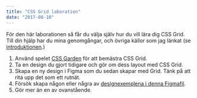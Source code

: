 ```yaml
---
title: "CSS Grid laboration"
date: "2017-08-10"
---
```


För den här laborationen så får du välja själv hur du vill lära dig CSS Grid. Till din hjälp har du mina genomgångar, och övriga källor som jag länkat (se [introduktionen](https://guteteknik.netlify.app/webb2/cssgrid/).)

1. Använd spelet [CSS Garden](https://cssgridgarden.com/#sv) för att bemästra CSS Grid.
2. Ta en design du gjort tidigare och gör om dess layout med CSS Grid.
3. Skapa en ny design i Figma som du sedan skapar med Grid. Tänk på att rita upp det som ett rutnät.
4. Försök skapa någon eller några av [designexemplena i denna Figmafil](https://www.figma.com/file/grDoIWhpVRlU4PnOPYHqXD/CSS-Grid-Exercises?node-id=0%3A1).
5. Gör mer än en av ovanstående.

